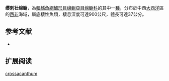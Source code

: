 {{Speciesbox
| name = 缨刺壮绵鳚
| image = 
| status = NE
| status_system = IUCN3.1
| genus = Pachycara
| species = crossacanthum
| authority = [[Anderson|Anderson]], 1989
| synonyms = 
}}

'''缨刺壮绵鳚'''，為[[輻鰭魚綱|輻鰭魚綱]][[鱸形目|鱸形目]][[绵鳚亞目|绵鳚亞目]][[绵鳚科|绵鳚科]]的其中一[[種|種]]，分布於中西[[大西洋|大西洋]]區的[[西非|西非]]海域，屬底棲性魚類，棲息深度可達900公尺，體長可達37公分。

==参考文献==
*{{FishBase_species|genus=Pachycara|species=crossacanthum|year=2012|month=3}}

== 扩展阅读 ==
{{refbegin}}
{{wikispecies-inline|Pachycara crossacanthum|缨刺壮绵鳚}}
{{refend}}
{{Taxonbar|from=Q1114290}}

[[Category:壮绵鳚属|crossacanthum]]


{{鱸形目小作品}}